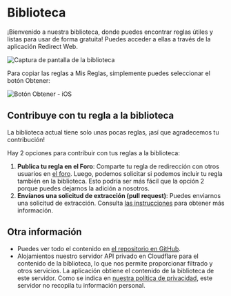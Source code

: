 # Biblioteca

¡Bienvenido a nuestra biblioteca, donde puedes encontrar reglas útiles y listas para usar de forma gratuita! Puedes acceder a ellas a través de la aplicación Redirect Web.

![Captura de pantalla de la biblioteca](/img/library-screenshot.webp)

Para copiar las reglas a Mis Reglas, simplemente puedes seleccionar el botón Obtener:

![Botón Obtener - iOS](/img/library-get-button-ios.gif)

## Contribuye con tu regla a la biblioteca

La biblioteca actual tiene solo unas pocas reglas, ¡así que agradecemos tu contribución!

Hay 2 opciones para contribuir con tus reglas a la biblioteca:

1. **Publica tu regla en el Foro**: Comparte tu regla de redirección con otros usuarios en [el foro](https://github.com/mshibanami/redirect-web/discussions/categories/redirect-rules). Luego, podemos solicitar si podemos incluir tu regla también en la biblioteca. Esto podría ser más fácil que la opción 2 porque puedes dejarnos la adición a nosotros.
2. **Envíanos una solicitud de extracción (pull request)**: Puedes enviarnos una solicitud de extracción. Consulta [las instrucciones](https://github.com/mshibanami/redirect-web/tree/main/library) para obtener más información.

## Otra información

- Puedes ver todo el contenido en [el repositorio en GitHub](https://github.com/mshibanami/redirect-web/tree/main/library).
- Alojamientos nuestro servidor API privado en Cloudflare para el contenido de la biblioteca, lo que nos permite proporcionar filtrado y otros servicios. La aplicación obtiene el contenido de la biblioteca de este servidor. Como se indica en [nuestra política de privacidad](/privacy-policy.mdx), este servidor no recopila tu información personal.
